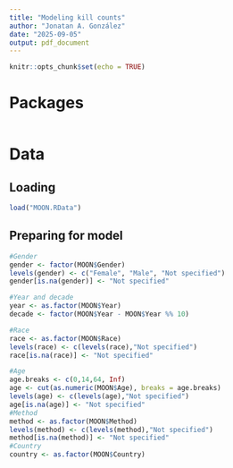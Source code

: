 ```yaml
---
title: "Modeling kill counts"
author: "Jonatan A. González"
date: "2025-09-05"
output: pdf_document
---
```


```r
knitr::opts_chunk$set(echo = TRUE)
```

# Packages
```r

```


# Data

## Loading
```r
load("MOON.RData")
```

## Preparing for model
```r
#Gender
gender <- factor(MOON$Gender)
levels(gender) <- c("Female", "Male", "Not specified")
gender[is.na(gender)] <- "Not specified"

#Year and decade
year <- as.factor(MOON$Year)
decade <- factor(MOON$Year - MOON$Year %% 10)

#Race
race <- as.factor(MOON$Race)
levels(race) <- c(levels(race),"Not specified")
race[is.na(race)] <- "Not specified"

#Age
age.breaks <- c(0,14,64, Inf)
age <- cut(as.numeric(MOON$Age), breaks = age.breaks)
levels(age) <- c(levels(age),"Not specified")
age[is.na(age)] <- "Not specified"
#Method
method <- as.factor(MOON$Method)
levels(method) <- c(levels(method),"Not specified")
method[is.na(method)] <- "Not specified"
#Country
country <- as.factor(MOON$Country)


```

